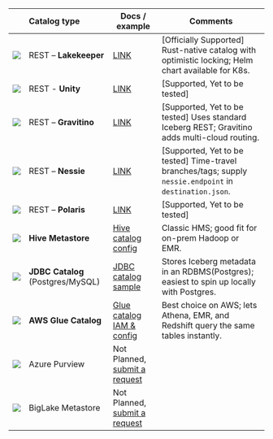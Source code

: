|                                                                           | Catalog type                      | Docs / example                                                                                           | Comments                                                                                          |
| ------------------------------------------------------------------------- | :-------------------------------- | -------------------------------------------------------------------------------------------------------- | ------------------------------------------------------------------------------------------------- |
| <img src="/img/logo/lakekeeper.png"  className="mt-3"  height={20} />          | REST – **Lakekeeper**             | [LINK](/docs/writers/iceberg/catalog/rest#using-lakekeeper)                                              | [Officially Supported] Rust-native catalog with optimistic locking; Helm chart available for K8s. |
| <img src="/img/logo/unity.png"  className="mt-3"  height={20} />          | REST - **Unity**            | [LINK](/docs/writers/iceberg/catalog/rest#using-unity)                                               |                                                                                                  [Supported, Yet to be tested] | 
| <img src="/img/logo/gravitino.svg"  className="mt-3"  height={20} />      | REST – **Gravitino**              | [LINK](/docs/writers/iceberg/catalog/rest#using-gravitino)                                               | [Supported, Yet to be tested] Uses standard Iceberg REST; Gravitino adds multi-cloud routing.                |
| <img src="/img/logo/nessie.png"  className="mt-3"  height={20} />         | REST – **Nessie**                 | [LINK](/docs/writers/iceberg/catalog/rest#using-nessie)                                                  | [Supported, Yet to be tested] Time-travel branches/tags; supply `nessie.endpoint` in `destination.json`.     |
| <img src="/img/logo/polaris.png"  className="mt-3"  height={20} />        | REST – **Polaris**                | [LINK](/docs/writers/iceberg/catalog/rest#using-polaris)                                                 | [Supported, Yet to be tested]                                                                                |
| <img src="/img/logo/hive.png"  className="mt-3"  height={20} />           | **Hive Metastore**                | [Hive catalog config](/docs/writers/iceberg/catalog/hive)                                                | Classic HMS; good fit for on-prem Hadoop or EMR.                                                  |
| <img src="/img/logo/jdbc.webp"  className="mt-3"  height={20} />          | **JDBC Catalog** (Postgres/MySQL) | [JDBC catalog sample](/docs/writers/iceberg/catalog/jdbc)                                                | Stores Iceberg metadata in an RDBMS(Postgres); easiest to spin up locally with Postgres.          |
| <img src="/img/logo/glue.svg"  className="mt-3"  height={20} />           | **AWS Glue Catalog**              | [Glue catalog IAM & config](/docs/writers/iceberg/catalog/glue)                                          | Best choice on AWS; lets Athena, EMR, and Redshift query the same tables instantly.               |
| <img src="/img/logo/purview.png"  className="mt-3"  height={20} />        | Azure Purview                     | Not Planned, [submit a request](https://github.com/datazip-inc/olake/issues/new?template=new-feature.md) |
| <img src="/img/logo/metastore.png"  className="mt-3 mr-2"  height={20} /> | BigLake Metastore                 | Not Planned, [submit a request](https://github.com/datazip-inc/olake/issues/new?template=new-feature.md) |
